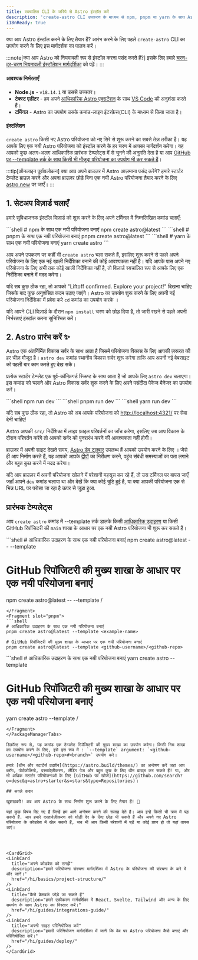 ```yaml
---
title: स्वचालित CLI के जरिये से Astro इंस्टॉल करें
description: 'create-astro CLI उपकरण के माध्यम से npm, pnpm या yarn के साथ Astro कैसे इंस्टॉल करें।'
i18nReady: true
---
```



क्या आप Astro इंस्टॉल करने के लिए तैयार हैं? आरंभ करने के लिए पहले `create-astro` CLI का उपयोग करने के लिए इस मार्गदर्शक का पालन करें।

:::note[क्या आप Astro को नियमावली रूप से इंस्टॉल करना पसंद करते हैं?]
इसके लिए हमारे [चरण-दर-चरण नियमावली इंस्टॉलेशन मार्गदर्शिका](/hi/install/manual/) को पढ़ें।
:::
#### आवश्यक निर्भरताएँ

- **Node.js** - `v18.14.1` या उससे उच्चतर।
- **टेक्स्ट एडीटर** - हम अपने [आधिकारिक Astro एक्सटेंशन](https://marketplace.visualstudio.com/items?itemName=astro-build.astro-vscode) के साथ [VS Code](https://code.visualstudio.com/) की अनुशंसा करते हैं।
- **टर्मिनल** - Astro का उपयोग उसके कमांड-लाइन इंटरफ़ेस(CLI) के माध्यम से किया जाता है।

#### इंस्टॉलेशन

`create astro` किसी नए Astro परियोजना को नए सिरे से शुरू करने का सबसे तेज़ तरीका है। यह आपके लिए एक नयी Astro परियोजना को इंस्टॉल करने के हर चरण में आपका मार्गदर्शन करेगा। यह आपको कुछ अलग-अलग आधिकारिक प्रारंभक टेम्पलेट्स में से चुनने की अनुमति देता है या आप [GitHub पर --template तर्क के साथ किसी भी मौजूदा परियोजना का उपयोग भी कर सकते हैं](#प्रारंभक-टेम्पलेट्स)।

:::tip[ऑनलाइन पूर्वावलोकन]
क्या आप अपने ब्राउज़र में Astro आज़माना पसंद करेंगे? हमारे स्टार्टर टेम्प्लेट ब्राउज़ करने और अपना ब्राउज़र छोड़े बिना एक नयी Astro परियोजना तैयार करने के लिए [astro.new](https://astro.new/) पर जाएँ।
:::

## 1. सेटअप विज़ार्ड चलाएँ

हमारे सुविधाजनक इंस्टॉल विज़ार्ड को शुरू करने के लिए अपने टर्मिनल में निम्नलिखित कमांड चलाएँ:

<PackageManagerTabs>
  <Fragment slot="npm">
  ```shell
  # npm के साथ एक नयी परियोजना बनाएं
  npm create astro@latest
  ```
  </Fragment>
  <Fragment slot="pnpm">
  ```shell
  # pnpm के साथ एक नयी परियोजना बनाएं
  pnpm create astro@latest
  ```
  </Fragment>
  <Fragment slot="yarn">
  ```shell
  # yarn के साथ एक नयी परियोजना बनाएं
  yarn create astro
  ```
  </Fragment>
</PackageManagerTabs>

आप अपने उपकरण पर कहीं भी `create astro` चला सकते हैं, इसलिए शुरू करने से पहले अपने परियोजना के लिए एक नई खाली निर्देशिका बनाने की कोई आवश्यकता नहीं है। यदि आपके पास अपने नए परियोजना के लिए अभी तक कोई खाली निर्देशिका नहीं है, तो विज़ार्ड स्वचालित रूप से आपके लिए एक निर्देशिका बनाने में मदद करेगा।

यदि सब कुछ ठीक रहा, तो आपको "Liftoff confirmed. Explore your project!" दिखना चाहिए जिसके बाद कुछ अनुशंसित कदम उठाए जाएंगे। Astro का उपयोग शुरू करने के लिए अपनी नई परियोजना निर्देशिका में प्रवेश करे `cd` कमांड का उपयोग करके ।

यदि आपने CLI विज़ार्ड के दौरान `npm install` चरण को छोड़ दिया है, तो जारी रखने से पहले अपनी निर्भरताएं इंस्टॉल करना सुनिश्चित करें।

## 2. Astro प्रारंभ करें ✨

Astro एक अंतर्निर्मित विकास सर्वर के साथ आता है जिसमें परियोजना विकास के लिए आपकी ज़रूरत की हर चीज़ मौजूद है। `astro dev` कमांड स्थानीय विकास सर्वर शुरू करेगा ताकि आप अपनी नई वेबसाइट को पहली बार काम करते हुए देख सकें।

प्रत्येक स्टार्टर टेम्प्लेट एक पूर्व-कॉन्फ़िगर्ड स्क्रिप्ट के साथ आता है जो आपके लिए `astro dev` चलाएगा। इस कमांड को चलाने और Astro विकास सर्वर शुरू करने के लिए अपने पसंदीदा पैकेज मैनेजर का उपयोग करें।

<PackageManagerTabs>
  <Fragment slot="npm">
  ```shell
  npm run dev
  ```
  </Fragment>
  <Fragment slot="pnpm">
  ```shell
  pnpm run dev
  ```
  </Fragment>
  <Fragment slot="yarn">
  ```shell
  yarn run dev
  ```
  </Fragment>
</PackageManagerTabs>


यदि सब कुछ ठीक रहा, तो Astro को अब आपके परियोजना को [http://localhost:4321/](http://localhost:4321/) पर सेवा देनी चाहिए!

Astro आपकी `src/` निर्देशिका में लाइव फ़ाइल परिवर्तनों का जाँच करेगा, इसलिए जब आप विकास के दौरान परिवर्तन करेंगे तो आपको सर्वर को पुनरारंभ करने की आवश्यकता नहीं होगी।

ब्राउज़र में अपनी साइट देखते समय, [Astro डेव टूलबार](/hi/reference/configuration-reference/#dev-toolbar-options) उपलब्ध हैं आपको उपयोग करने के लिए । जैसे ही आप निर्माण करते हैं, यह आपको आपके [द्वीपों](/hi/concepts/islands/) का निरीक्षण करने, पहुंच संबंधी समस्याओं का पता लगाने और बहुत कुछ करने में मदद करेगा।

यदि आप ब्राउज़र में अपनी परियोजना खोलने में परेशानी महसूस कर रहे हैं, तो उस टर्मिनल पर वापस जाएँ जहाँ आपने `dev` कमांड चलाया था और देखें कि क्या कोई त्रुटि हुई है, या क्या आपकी परियोजना एक से भिन्न URL पर परोसा जा रहा है ऊपर से जुड़ा हुआ.

## प्रारंभक टेम्पलेट्स

आप `create astro` कमांड में --template तर्क डालके किसी [आधिकारिक उदाहरण](https://github.com/withastro/astro/tree/main/examples) या किसी GitHub रिपॉजिटरी की `main` शाखा के आधार पर एक नयी Astro परियोजना भी शुरू कर सकते हैं।

<PackageManagerTabs>
  <Fragment slot="npm">
  ```shell
  # आधिकारिक उदाहरण के साथ एक नयी परियोजना बनाएं
  npm create astro@latest -- --template <example-name>

  # GitHub रिपॉजिटरी की मुख्य शाखा के आधार पर एक नयी परियोजना बनाएं
  npm create astro@latest -- --template <github-username>/<github-repo>
  ```
  </Fragment>
  <Fragment slot="pnpm">
  ```shell
  # आधिकारिक उदाहरण के साथ एक नयी परियोजना बनाएं
  pnpm create astro@latest --template <example-name>
  
  # GitHub रिपॉजिटरी की मुख्य शाखा के आधार पर एक नयी परियोजना बनाएं
  pnpm create astro@latest --template <github-username>/<github-repo>
  ```
  </Fragment>
  <Fragment slot="yarn">
  ```shell
  # आधिकारिक उदाहरण के साथ एक नयी परियोजना बनाएं
  yarn create astro --template <example-name>
  
  # GitHub रिपॉजिटरी की मुख्य शाखा के आधार पर एक नयी परियोजना बनाएं
  yarn create astro --template <github-username>/<github-repo>
  ```
  </Fragment>
</PackageManagerTabs>

डिफ़ॉल्ट रूप से, यह कमांड एक टेम्पलेट रिपॉजिटरी की मुख्य शाखा का उपयोग करेगा। किसी भिन्न शाखा का उपयोग करने के लिए, इसे इस रूप में : `--template` argument: `<github-username>/<github-repo>#<branch>` उपयोग करे।

हमारे [थीम और स्टार्टर्स प्रदर्शन](https://astro.build/themes/) का अन्वेषण करें जहां आप ब्लॉग, पोर्टफ़ोलियो, दस्तावेज़ीकरण, लैंडिंग पेज और बहुत कुछ के लिए थीम ब्राउज़ कर सकते हैं! या, और भी अधिक स्टार्टर परियोजनाओं के लिए [GitHub पर खोजें](https://github.com/search?o=desc&q=astro+starter&s=stars&type=Repositories)।

## अगले कदम

खुशखबरी! अब आप Astro के साथ निर्माण शुरू करने के लिए तैयार हैं! 🥳

यहां कुछ विषय दिए गए हैं जिन्हें हम आगे अन्वेषण करने की सलाह देते हैं। आप इन्हें किसी भी क्रम में पढ़ सकते हैं. आप हमारे दस्तावेज़ीकरण को थोड़ी देर के लिए छोड़ भी सकते हैं और अपने नए Astro परियोजना के कोडबेस में खेल सकते हैं, जब भी आप किसी परेशानी में पड़ें या कोई प्रश्न हो तो यहां वापस आएं।




<CardGrid>
  <LinkCard
    title="अपने कोडबेस को समझें"
    description="हमारे परियोजना संरचना मार्गदर्शिका में Astro के परियोजना की संरचना के बारे में और जानें।"
    href="/hi/basics/project-structure/"
  />
  <LinkCard
    title="कैसे फ्रेमवर्क जोड़े जा सकते हैं"
    description="हमारे एकीकरण मार्गदर्शिका में React, Svelte, Tailwind और अन्य के लिए समर्थन के साथ Astro का विस्तार करें।"
    href="/hi/guides/integrations-guide/"
  />
  <LinkCard
    title="अपनी साइट परिनियोजित करें"
    description="हमारी परिनियोजन मार्गदर्शिका में जानें कि वेब पर Astro परियोजना कैसे बनाएं और परिनियोजित करें।"
    href="/hi/guides/deploy/"
  />
</CardGrid>
